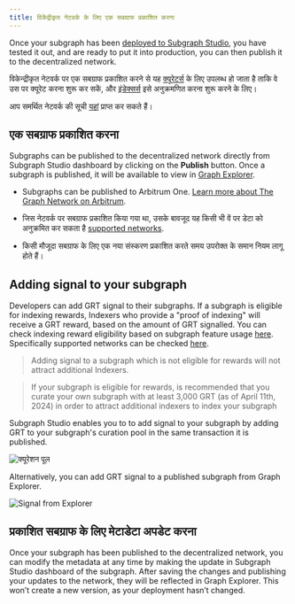 ```yaml
---
title: विकेंद्रीकृत नेटवर्क के लिए एक सबग्राफ प्रकाशित करना
---
```


Once your subgraph has been [deployed to Subgraph Studio](/deploying/deploying-a-subgraph-to-studio), you have tested it out, and are ready to put it into production, you can then publish it to the decentralized network.

विकेन्द्रीकृत नेटवर्क पर एक सबग्राफ प्रकाशित करने से यह [क्यूरेटर्स](/network/curating) के लिए उपलब्ध हो जाता है ताकि वे उस पर क्यूरेट करना शुरू कर सकें, और [इंडेक्सर्स](/network/indexing) इसे अनुक्रमणित करना शुरू करने के लिए।

<VideoEmbed youtube="satdwdbvzAQ" />

आप समर्थित नेटवर्क की सूची [यहां](/Developing/supported-networks) प्राप्त कर सकते हैं।

## एक सबग्राफ प्रकाशित करना

Subgraphs can be published to the decentralized network directly from Subgraph Studio dashboard by clicking on the **Publish** button. Once a subgraph is published, it will be available to view in [Graph Explorer](https://thegraph.com/explorer/).

- Subgraphs can be published to Arbitrum One. [Learn more about The Graph Network on Arbitrum](/arbitrum/arbitrum-faq).

- जिस नेटवर्क पर सबग्राफ प्रकाशित किया गया था, उसके बावजूद यह किसी भी वें पर डेटा को अनुक्रमित कर सकता है [supported networks](/developing/supported-networks).

- किसी मौजूदा सबग्राफ के लिए एक नया संस्करण प्रकाशित करते समय उपरोक्त के समान नियम लागू होते हैं।

## Adding signal to your subgraph

Developers can add GRT signal to their subgraphs. If a subgraph is eligible for indexing rewards, Indexers who provide a "proof of indexing" will receive a GRT reward, based on the amount of GRT signalled. You can check indexing reward eligibility based on subgraph feature usage [here](https://github.com/graphprotocol/indexer/blob/main/docs/feature-support-matrix.md). Specifically supported networks can be checked [here](/developing/supported-networks).

> Adding signal to a subgraph which is not eligible for rewards will not attract additional Indexers.

> If your subgraph is eligible for rewards, is recommended that you curate your own subgraph with at least 3,000 GRT (as of April 11th, 2024) in order to attract additional indexers to index your subgraph

Subgraph Studio enables you to to add signal to your subgraph by adding GRT to your subgraph's curation pool in the same transaction it is published.

![क्यूरेशन पूल](/img/curate-own-subgraph-tx.png)

Alternatively, you can add GRT signal to a published subgraph from Graph Explorer.

![Signal from Explorer](/img/signal-from-explorer.png)

## प्रकाशित सबग्राफ के लिए मेटाडेटा अपडेट करना

Once your subgraph has been published to the decentralized network, you can modify the metadata at any time by making the update in Subgraph Studio dashboard of the subgraph. After saving the changes and publishing your updates to the network, they will be reflected in Graph Explorer. This won’t create a new version, as your deployment hasn’t changed.
